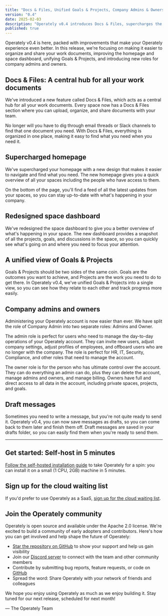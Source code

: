 ```yaml
---
title: "Docs & Files, Unified Goals & Projects, Company Admins & Owners, and more"
version: "0.4"
date: 2025-02-03
description: "Operately v0.4 introduces Docs & Files, supercharges the homepage and space dashboard, unifies Goals & Projects, and introduces new roles for company admins and owners."
published: true
---
```


Operately v0.4 is here, packed with improvements that make your Operately
experience even better. In this release, we're focusing on making it easier to
organize and share your work documents, improving the homepage and space
dashboard, unifying Goals & Projects, and introducing new roles for company
admins and owners.

## Docs & Files: A central hub for all your work documents

We've introduced a new feature called Docs & Files, which acts as a central hub
for all your work documents. Every space now has a Docs & Files section where
you can upload, organize, and share documents with your team.

No longer will you have to dig through email threads or Slack channels to find
that one document you need. With Docs & Files, everything is organized in one
place, making it easy to find what you need when you need it.

## Supercharged homepage

We've supercharged your homepage with a new design that makes it easier to
navigate and find what you need. The new homepage gives you a quick overview
of all your spaces including the people who have access to them.

On the bottom of the page, you'll find a feed of all the latest updates from
your spaces, so you can stay up-to-date with what's happening in your company.

## Redesigned space dashboard

We've redesigned the space dashboard to give you a better overview of what's
happening in your space. The new dashboard provides a snapshot of all the
projects, goals, and discussions in the space, so you can quickly see what's
going on and where you need to focus your attention.

## A unified view of Goals & Projects

Goals & Projects should be two sides of the same coin. Goals are the outcomes
you want to achieve, and Projects are the work you need to do to get there. In
Operately v0.4, we've unified Goals & Projects into a single view, so you can
see how they relate to each other and track progress more easily.

## Company admins and owners

Administering your Operately account is now easier than ever. We have split the
role of Company Admin into two separate roles: Admins and Owner.

The admin role is perfect for users who need to manage the day-to-day operations
of your Operately account. They can invite new users, adjust company settings,
adjust profiles of employees, and offboard users who are no longer with the company.
The role is perfect for HR, IT, Security, Compliance, and other roles that need
to manage the account.

The owner role is for the person who has ultimate control over the account. They
can do everything an admin can do, plus they can delete the account, manage admins
and owners, and manage billing. Owners have full and direct access to all data in
the account, including private spaces, projects, and goals.

## Draft messages

Sometimes you need to write a message, but you're not quite ready to send it.
Operately v0.4, you can now save messages as drafts, so you can come back to them
later and finish them off. Draft messages are saved in your drafts folder, so
you can easily find them when you're ready to send them.

---

## Get started: Self-host in 5 minutes

[Follow the self-hosted installation guide][install] to take Operately for
a spin: you can install it on a small (1 CPU, 2GB) machine
in 5 minutes.

## Sign up for the cloud waiting list

If you'd prefer to use Operately as a SaaS, [sign up for the cloud waiting list][waitlist].

## Join the Operately community

Operately is open source and available under the Apache 2.0 license.
We're excited to build a community of early adopters and contributors.
Here's how you can get involved and help shape the future of Operately:

- [Star the repository on GitHub][github] to show your support and help us gain visibility
- Join our [Discord server][discord] to connect with the team and other community members
- Contribute by submitting bug reports, feature requests, or code on [GitHub][github]
- Spread the word: Share Operately with your network of friends and colleagues

We hope you enjoy using Operately as much as we enjoy building it.
Stay tuned for our next release, scheduled for next month!

&mdash; The Operately Team

[install]: https://operately.com/install
[waitlist]: https://docs.google.com/forms/d/e/1FAIpQLSebV6j1nIvyjvyLptZ95mHXoj42XrnBmd5znVnUzU_6ATAJgw/viewform
[discord]: https://discord.com/invite/2ngnragJYV
[github]: https://github.com/operately/operately
